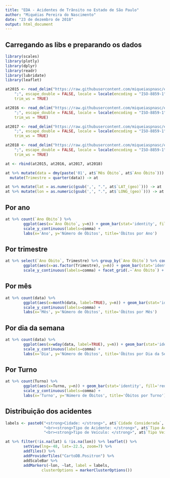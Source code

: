 ```yaml
---
title: "EDA - Acidentes de Trânsito no Estado de São Paulo"
author: "Miquéias Pereira do Nascimento"
date: "23 de dezembro de 2018"
output: html_document
---
```


## Carregando as libs e preparando os dados
```r
library(scales)
library(plotly)
library(dplyr)
library(readr)
library(lubridate)
library(leaflet)

at2015 <- read_delim("https://raw.githubusercontent.com/miqueiaspnasc/eda/master/data/acidentes-transito-2015.csv", 
    ";", escape_double = FALSE, locale = locale(encoding = "ISO-8859-1"), 
    trim_ws = TRUE)

at2016 <- read_delim("https://raw.githubusercontent.com/miqueiaspnasc/eda/master/data/acidentes-transito-2016.csv", 
    ";", escape_double = FALSE, locale = locale(encoding = "ISO-8859-1"), 
    trim_ws = TRUE)

at2017 <- read_delim("https://raw.githubusercontent.com/miqueiaspnasc/eda/master/data/acidentes-transito-2017.csv", 
    ";", escape_double = FALSE, locale = locale(encoding = "ISO-8859-1"), 
    trim_ws = TRUE)

at2018 <- read_delim("https://raw.githubusercontent.com/miqueiaspnasc/eda/master/data/acidentes-transito-2018.csv", 
    ";", escape_double = FALSE, locale = locale(encoding = "ISO-8859-1"), 
    trim_ws = TRUE)

at <- rbind(at2015, at2016, at2017, at2018)

at %>% mutate(data = dmy(paste('01', at$`Mês Óbito`, at$`Ano Óbito`))) %>% 
  mutate(Trimestre = quarter(data)) -> at

at %>% mutate(lat = as.numeric(gsub(',', ".", at$`LAT_(geo)`))) -> at
at %>% mutate(lon = as.numeric(gsub(',', ".", at$`LONG_(geo)`))) -> at

```

## Por ano

```r

at %>% count(`Ano Óbito`) %>%
        ggplot(aes(x=`Ano Óbito`, y=n)) + geom_bar(stat='identity', fill='red') +
        scale_y_continuous(labels=comma) +
        labs(x='Ano', y='Número de Óbitos', title='Óbitos por Ano')

```

## Por trimestre


```r

at %>% select(`Ano Óbito`, Trimestre) %>% group_by(`Ano Óbito`) %>% count(Trimestre) %>%
        ggplot(aes(x=as.factor(Trimestre), y=n)) + geom_bar(stat='identity', fill='red') +
        scale_y_continuous(labels=comma) + facet_grid(.~`Ano Óbito`) + labs(x='Trimestre', y='Número de Óbitos')

```

## Por mês


```r

at %>% count(data) %>% 
        ggplot(aes(x=month(data, label=TRUE), y=n)) + geom_bar(stat='identity', fill='red') +
        scale_y_continuous(labels=comma) +
        labs(x='Mês', y='Número de Óbitos', title='Óbitos por Mês')
```

## Por dia da semana

```r

at %>% count(data) %>% 
        ggplot(aes(x=wday(data, label=TRUE), y=n)) + geom_bar(stat='identity', fill='red') +
        scale_y_continuous(labels=comma) +
        labs(x='Dia', y='Número de Óbitos', title='Óbitos por Dia da Semana')
```

## Por Turno

```r

at %>% count(Turno) %>%
        ggplot(aes(x=Turno, y=n)) + geom_bar(stat='identity', fill='red') +
        scale_y_continuous(labels=comma) +
        labs(x='Turno', y='Número de Óbitos', title='Óbitos por Turno')

```


## Distribuição dos acidentes
```r

labels <- paste0("<strong>Cidade: </strong>", at$`Cidade Considerada`, 
                 "<br><strong>Tipo de Acidente: </strong>", at$`Tipo Acidente`,
                 "<br><strong>Tipo de Veículo: </strong>", at$`Tipo Veiculo`) %>% lapply(htmltools::HTML)

at %>% filter(!is.na(lat) & !is.na(lon)) %>% leaflet() %>%
        setView(lng=-48, lat=-22.5, zoom=7) %>%
        addTiles() %>%
        addProviderTiles("CartoDB.Positron") %>%
        addScaleBar %>%
        addMarkers(~lon, ~lat, label = labels,
                clusterOptions = markerClusterOptions())

```